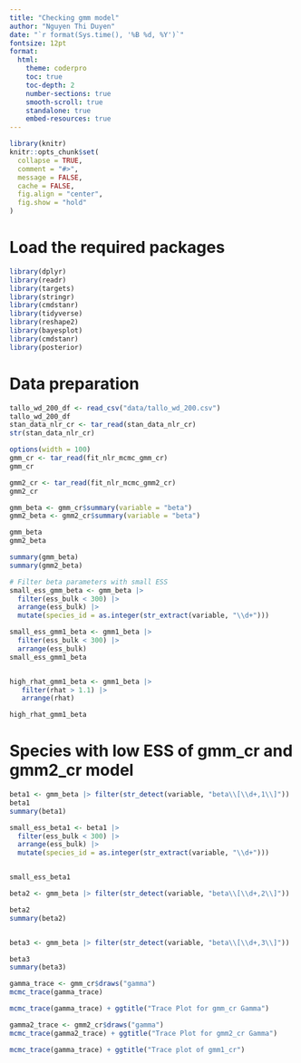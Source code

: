 ```yaml
---
title: "Checking gmm model"
author: "Nguyen Thi Duyen"
date: "`r format(Sys.time(), '%B %d, %Y')`"
fontsize: 12pt
format:
  html:
    theme: coderpro
    toc: true
    toc-depth: 2
    number-sections: true
    smooth-scroll: true
    standalone: true
    embed-resources: true
---
```


```r
library(knitr)
knitr::opts_chunk$set(
  collapse = TRUE,
  comment = "#>",
  message = FALSE,
  cache = FALSE,
  fig.align = "center",
  fig.show = "hold"
)
```

# Load the required packages

```r
library(dplyr)
library(readr)
library(targets)
library(stringr)
library(cmdstanr)
library(tidyverse)
library(reshape2)
library(bayesplot)
library(cmdstanr) 
library(posterior) 
```

# Data preparation
```r
tallo_wd_200_df <- read_csv("data/tallo_wd_200.csv")
tallo_wd_200_df
stan_data_nlr_cr <- tar_read(stan_data_nlr_cr)
str(stan_data_nlr_cr)

options(width = 100)
gmm_cr <- tar_read(fit_nlr_mcmc_gmm_cr)
gmm_cr

gmm2_cr <- tar_read(fit_nlr_mcmc_gmm2_cr)
gmm2_cr

gmm_beta <- gmm_cr$summary(variable = "beta")
gmm2_beta <- gmm2_cr$summary(variable = "beta")

gmm_beta
gmm2_beta

summary(gmm_beta)
summary(gmm2_beta)

# Filter beta parameters with small ESS
small_ess_gmm_beta <- gmm_beta |>
  filter(ess_bulk < 300) |>
  arrange(ess_bulk) |>
  mutate(species_id = as.integer(str_extract(variable, "\\d+")))

small_ess_gmm1_beta <- gmm1_beta |>
  filter(ess_bulk < 300) |>
  arrange(ess_bulk)
small_ess_gmm1_beta


high_rhat_gmm1_beta <- gmm1_beta |>
   filter(rhat > 1.1) |> 
   arrange(rhat)

high_rhat_gmm1_beta
```

# Species with low ESS of gmm_cr and gmm2_cr model

```r
beta1 <- gmm_beta |> filter(str_detect(variable, "beta\\[\\d+,1\\]"))
beta1
summary(beta1)

small_ess_beta1 <- beta1 |>
  filter(ess_bulk < 300) |>
  arrange(ess_bulk) |>
  mutate(species_id = as.integer(str_extract(variable, "\\d+")))


small_ess_beta1

beta2 <- gmm_beta |> filter(str_detect(variable, "beta\\[\\d+,2\\]"))

beta2
summary(beta2)


beta3 <- gmm_beta |> filter(str_detect(variable, "beta\\[\\d+,3\\]"))

beta3
summary(beta3)
```


```r
gamma_trace <- gmm_cr$draws("gamma")
mcmc_trace(gamma_trace)

mcmc_trace(gamma_trace) + ggtitle("Trace Plot for gmm_cr Gamma")

gamma2_trace <- gmm2_cr$draws("gamma")
mcmc_trace(gamma2_trace) + ggtitle("Trace Plot for gmm2_cr Gamma")

mcmc_trace(gamma_trace) + ggtitle("Trace plot of gmm1_cr")
```